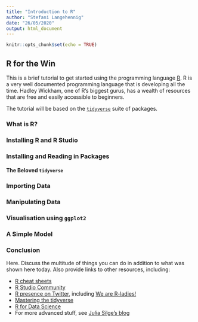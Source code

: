 ```yaml
---
title: "Introduction to R"
author: "Stefani Langehennig"
date: "26/05/2020"
output: html_document
---
```


```r
knitr::opts_chunk$set(echo = TRUE)
```

## R for the Win

This is a brief tutorial to get started using the programming language [R](https://www.r-project.org/about.html). R is a very well documented programming language that is developing all the time. Hadley Wickham, one of R's biggest gurus, has a wealth of resources that are free and easily accessible to beginners. 

The tutorial will be based on the [`tidyverse`](https://www.tidyverse.org/) suite of packages. 

### What is R?

### Installing R and R Studio

### Installing and Reading in Packages

#### The Beloved `tidyverse`

### Importing Data

### Manipulating Data

### Visualisation using `ggplot2` 

### A Simple Model

### Conclusion

Here. Discuss the multitude of things you can do in addition to what was shown here today. Also provide links to other resources, including:

* [R cheat sheets](https://rstudio.com/resources/cheatsheets/)
* [R Studio Community](https://community.rstudio.com/)
* [R presence on Twitter](https://twitter.com/Rbloggers), including [We are R-ladies!](https://twitter.com/WeAreRLadies)
* [Mastering the tidyverse](https://www.tidyverse.org/learn/)
* [R for Data Science](https://r4ds.had.co.nz/)
* For more advanced stuff, see [Julia Silge's blog](https://juliasilge.com/blog/)

